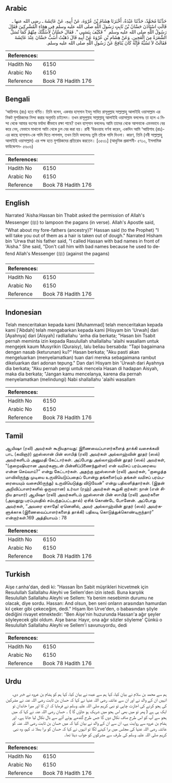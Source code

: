 ## Arabic


<div dir="rtl" lang="ar" style={{fontSize:'larger',backgroundColor:'#f8f9fa',padding:20}}>
حَدَّثَنَا مُحَمَّدٌ، حَدَّثَنَا عَبْدَةُ، أَخْبَرَنَا هِشَامُ بْنُ عُرْوَةَ، عَنْ أَبِيهِ، عَنْ عَائِشَةَ ـ رضى الله عنها ـ قَالَتِ اسْتَأْذَنَ حَسَّانُ بْنُ ثَابِتٍ رَسُولَ اللَّهِ صلى الله عليه وسلم فِي هِجَاءِ الْمُشْرِكِينَ فَقَالَ رَسُولُ اللَّهِ صلى الله عليه وسلم ‏ "‏ فَكَيْفَ بِنَسَبِي ‏"‏‏.‏ فَقَالَ حَسَّانُ لأَسُلَّنَّكَ مِنْهُمْ كَمَا تُسَلُّ الشَّعَرَةُ مِنَ الْعَجِينِ‏.‏ وَعَنْ هِشَامِ بْنِ عُرْوَةَ عَنْ أَبِيهِ قَالَ ذَهَبْتُ أَسُبُّ حَسَّانَ عِنْدَ عَائِشَةَ فَقَالَتْ لاَ تَسُبُّهُ فَإِنَّهُ كَانَ يُنَافِحُ عَنْ رَسُولِ اللَّهِ صلى الله عليه وسلم‏.‏
</div>
<div style={{backgroundColor:'#f8f9fa',padding:20, marginBottom: 10}}><table> <thead> <tr> <th>References:</th> <th></th> </tr> </thead> <tbody><tr><td>Hadith No</td><td>6150</td></tr><tr><td>Arabic No</td><td>6150</td></tr><tr><td>Reference</td><td>Book 78 Hadith 176</td></tr></tbody></table></div>

## Bengali


<div dir="ltr" lang="bn" style={{fontSize:'larger',backgroundColor:'#f8f9fa',padding:20}}>
‘আয়িশাহ (রাঃ) হতে বর্ণিত। তিনি বলেন, একবার হাস্‌সান ইবনু সাবিত রাসূলুল্লাহ সাল্লাল্লাহু আলাইহি ওয়াসাল্লাম এর নিকট মুশরিকদের নিন্দা করার অনুমতি চাইলেন। তখন রাসূলুল্লাহ সাল্লাল্লাহু আলাইহি ওয়াসাল্লাম বললেনঃ তা হলে এ নিন্দা থেকে আমার বংশের মর্যাদা কীভাবে রক্ষা পাবে? তখন হাস্‌সান বললেনঃ আমি তাদের থেকে আপনাকে এমনভাবে বের করে নেব, যেভাবে মাখানো আটা থেকে চুল বের করা হয়। রাবী ‘উরওয়াহ বর্ণনা করেন, একদিন আমি ‘আয়িশাহ (রাঃ)-এর কাছে হাস্‌সান-কে গালি দিতে লাগলাম, তখন তিনি বললেনঃ তুমি তাঁকে গালি দিওনা। কারণ, তিনি (নবী সাল্লাল্লাহু আলাইহি ওয়াসাল্লাম) এর পক্ষ হতে মুশরিকদের প্রতিরোধ করতেন। [৩৫৩১] (আধুনিক প্রকাশনী- ৫৭১০, ইসলামিক ফাউন্ডেশন- ৫৬০৬)
</div>
<div style={{backgroundColor:'#f8f9fa',padding:20, marginBottom: 10}}><table> <thead> <tr> <th>References:</th> <th></th> </tr> </thead> <tbody><tr><td>Hadith No</td><td>6150</td></tr><tr><td>Arabic No</td><td>6150</td></tr><tr><td>Reference</td><td>Book 78 Hadith 176</td></tr></tbody></table></div>

## English


<div dir="ltr" lang="en" style={{fontSize:'larger',backgroundColor:'#f8f9fa',padding:20}}>
Narrated 'Aisha:Hassan bin Thabit asked the permission of Allah's Messenger (ﷺ) to lampoon the pagans (in verse). Allah's Apostle said, "What about my fore-fathers (ancestry)?' Hassan said (to the Prophet) "I will take you out of them as a hair is taken out of dough." Narrated Hisham bin 'Urwa that his father said, "I called Hassan with bad names in front of 'Aisha." She said, "Don't call him with bad names because he used to defend Allah's Messenger (ﷺ) (against the pagans)
</div>
<div style={{backgroundColor:'#f8f9fa',padding:20, marginBottom: 10}}><table> <thead> <tr> <th>References:</th> <th></th> </tr> </thead> <tbody><tr><td>Hadith No</td><td>6150</td></tr><tr><td>Arabic No</td><td>6150</td></tr><tr><td>Reference</td><td>Book 78 Hadith 176</td></tr></tbody></table></div>

## Indonesian


<div dir="ltr" lang="id" style={{fontSize:'larger',backgroundColor:'#f8f9fa',padding:20}}>
Telah menceritakan kepada kami [Muhammad] telah menceritakan kepada kami ['Abdah] telah mengabarkan kepada kami [Hisyam bin 'Urwah] dari [Ayahnya] dari [Aisyah] radliallahu 'anha dia berkata; "Hasan bin Tsabit pernah meminta izin kepada Rasulullah shallallahu 'alaihi wasallam untuk mengejek kaum Musyrikin (Quraisy), lalu beliau bersabda: "Tapi bagaimana dengan nasab (keturunan) ku?" Hasan berkata; "Aku pasti akan mengeluarkan (menyelamatkan) tuan dari mereka sebagaimana rambut dikeluarkan dari adonan tepung." Dan dari Hisyam bin 'Urwah dari Ayahnya dia berkata; "Aku pernah pergi untuk mencela Hasan di hadapan Aisyah, maka dia berkata; "Jangan kamu mencelanya, karena dia pernah menyelamatkan (melindungi) Nabi shallallahu 'alaihi wasallam
</div>
<div style={{backgroundColor:'#f8f9fa',padding:20, marginBottom: 10}}><table> <thead> <tr> <th>References:</th> <th></th> </tr> </thead> <tbody><tr><td>Hadith No</td><td>6150</td></tr><tr><td>Arabic No</td><td>6150</td></tr><tr><td>Reference</td><td>Book 78 Hadith 176</td></tr></tbody></table></div>

## Tamil


<div dir="ltr" lang="ta" style={{fontSize:'larger',backgroundColor:'#f8f9fa',padding:20}}>
ஆயிஷா (ரலி) அவர்கள் கூறியதாவது: இணைவைப்பாளர்களைத் தாக்கி வசைக்கவி பாட (கவிஞர்) ஹஸ்ஸான் பின் ஸாபித் (ரலி) அவர்கள் அல்லாஹ்வின் தூதர் (ஸல்) அவர்களிடம் அனுமதி கேட்டார்கள். அப்போது அல்லாஹ்வின் தூதர் (ஸல்) அவர்கள், “(குறைஷியரான அவர்களுடன் பின்னிப்பிணைந்துள்ள) என் வமிசப் பரம்பரையை என்ன செய்வாய்?” என்று கேட்டார்கள். அதற்கு ஹஸ்ஸான் (ரலி) அவர்கள், “குழைத்த மாவிலிருந்து முடியை உருவியெடுப்பதைப் போன்று தங்களை(யும் தங்கள் வமிசப் பரம்பரையையும் வசையிóருந்து) உருவியெடுத்து விடுவேன்” என்று பதிலளித்தார்கள். (இதன் அறிவிப்பாளர்களில் ஒருவரான) உர்வா (ரஹ்) அவர்கள் கூறுகி றார்கள்: நான் (என் சிறிய தாயார்) ஆயிஷா (ரலி) அவர்களிடம் ஹஸ்ஸான் பின் ஸாபித் (ரலி) அவர்களை (அவதூறு பரப்புவதில் சம்பந்தப்பட்டதால்) ஏசிக் கொண்டே போனேன். அப்போது அவர்கள், “அவரை ஏசாதே! ஏனெனில், அவர் அல்லாஹ்வின் தூதர் (ஸல்) அவர்களுக்காக (இணைவைப்பாளர்களைத் தாக்கி) பதிலடி கொடுத்துக்கொண்டிருந்தார்” என்றார்கள்.169 அத்தியாயம் : 78
</div>
<div style={{backgroundColor:'#f8f9fa',padding:20, marginBottom: 10}}><table> <thead> <tr> <th>References:</th> <th></th> </tr> </thead> <tbody><tr><td>Hadith No</td><td>6150</td></tr><tr><td>Arabic No</td><td>6150</td></tr><tr><td>Reference</td><td>Book 78 Hadith 176</td></tr></tbody></table></div>

## Turkish


<div dir="ltr" lang="tr" style={{fontSize:'larger',backgroundColor:'#f8f9fa',padding:20}}>
Aişe r.anha'dan, dedi ki: "Hassan İbn Sabit müşrikleri hicvetmek için Resulullah Sallallahu Aleyhi ve Sellem'den izin istedi. Buna karşılık Resulullah Sallallahu Aleyhi ve Sellem: Ya benim nesebimin durumu ne olacak, diye sordu. Hassan: And olsun, ben seni onların arasından hamurdan kıl çeker gibi çekeceğim, dedi." Hişam İbn Urve'den, o babasından şöyle dediğini rivayet etmektedir: "Ben Aişe'nin huzurunda Hassan'a ağır şeyler söyleyecek gibi oldum. Aişe bana: Hayır, ona ağır sözler söyleme' Çünkü o Resulullah Sallallahu Aleyhi ve Sellem'i savunuyordu, dedi
</div>
<div style={{backgroundColor:'#f8f9fa',padding:20, marginBottom: 10}}><table> <thead> <tr> <th>References:</th> <th></th> </tr> </thead> <tbody><tr><td>Hadith No</td><td>6150</td></tr><tr><td>Arabic No</td><td>6150</td></tr><tr><td>Reference</td><td>Book 78 Hadith 176</td></tr></tbody></table></div>

## Urdu


<div dir="rtl" lang="ur" style={{fontSize:'larger',backgroundColor:'#f8f9fa',padding:20}}>
ہم سے محمد بن سلام نے بیان کیا، کہا ہم سے عبدہ نے بیان کیا، کہا ہم کو ہشام بن عروہ نے خبر دی، انہیں ان کے والد نے اور ان سے عائشہ رضی اللہ عنہا نے کہا کہ حسان بن ثابت رضی اللہ عنہ نے مشرکین کی ہجو کرنے کی اجازت چاہی تو نبی کریم صلی اللہ علیہ وسلم نے فرمایا کہ ان کا اور میرا خاندان تو ایک ہی ہے ( پھر تو میں بھی اس ہجو میں شریک ہو جاؤں گا ) ۔ حسان رضی اللہ عنہ نے کہا کہ میں ہجو سے آپ کو اس طرح صاف نکال دوں گا جس طرح گندھے ہوئے آٹے سے بال نکال لیا جاتا ہے۔ اور ہشام بن عروہ سے روایت ہے، ان سے ان کے والد نے بیان کیا کہ میں حسان بن ثابت رضی اللہ عنہ کو عائشہ رضی اللہ عنہا کی مجلس میں برا کہنے لگا تو انہوں نے کہا کہ حسان کو برا بھلا نہ کہو، وہ نبی کریم صلی اللہ علیہ وسلم کی طرف سے مشرکوں کو جواب دیتا تھا۔
</div>
<div style={{backgroundColor:'#f8f9fa',padding:20, marginBottom: 10}}><table> <thead> <tr> <th>References:</th> <th></th> </tr> </thead> <tbody><tr><td>Hadith No</td><td>6150</td></tr><tr><td>Arabic No</td><td>6150</td></tr><tr><td>Reference</td><td>Book 78 Hadith 176</td></tr></tbody></table></div>